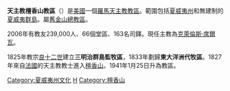 {{Infobox Roman Catholic diocese
|Roman Catholic Diocese of = 天主教檀香山教區
|Latin name of diocese = Dioecesis Honoluluensis
|image = Honolulu cathedral east.jpeg
|image_size=250px
|caption = 和平之后座堂
|location = [[美國|美國]]
|territory =夏威夷州和無建制的夏威夷群島
|population = 322,219
|rite = 拉丁禮
|patron = [[和平之后|和平之-{后}-]]、聖[[戴梅恩神父|戴梅恩神父]]和真福[[瑪利安·寇博|瑪利安·寇博]]
|province = 舊金山
|established = 1941年
|cathedral = [[和平之后座堂_(檀香山)|和平之后座堂]]
|副主教座堂 =
|leadership = 主教
|website = http://www.catholichawaii.com/
|教宗 = 
|metropolitan =
|ordinary = 克萊倫斯·席爾瓦
|coadjutor bishop =
|emeritus =
}}
'''天主教檀香山教區'''（{{lang-la|Dioecesis Honoluluensis}}）是[[美國|美國]]一個[[羅馬天主教|羅馬天主教]][[教區|教區]]。範圍包括[[夏威夷州|夏威夷州]]和無建制的[[夏威夷群島|夏威夷群島]]。屬[[天主教舊金山總教區|舊金山總教區]]。

2006年有教友239,000人、66個堂區、163名司鐸。現任主教為[[克萊倫斯·席爾瓦|克萊倫斯·席爾瓦]]。

1825年教宗[[良十二世|良十二世]]建立'''三明治群島監牧區'''，1833年劃歸'''東大洋洲代牧區'''。1827年來自[[法國|法國]]的天主教教士進入[[檀香山|檀香山]]。1941年1月25日升為教區。

{{美國天主教教區}}
[[Category:夏威夷州文化|Category:夏威夷州文化]]
[[Category:美國天主教教區|H]]
[[Category:檀香山|Category:檀香山]]